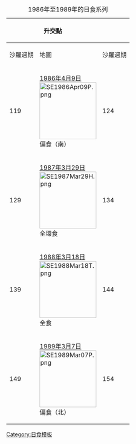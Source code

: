 {{Lunar year eclipse set info}}
{|  class=wikitable 
|+ 1986年至1989年的日食系列
!colspan=2|升交點
|rowspan=8|&nbsp;
!colspan=2|降交點
|- align=center
!沙羅週期||地圖
!沙羅週期||地圖
|- align=center
|119||[[1986年4月9日日食|1986年4月9日]]<BR>[[File:SE1986Apr09P.png|150px]]<BR>偏食（南）
|124||[[1986年10月3日日食|1986年10月3日]]<BR>[[File:SE1986Oct03H.png|150px]]<BR>全環食
|- align=center
|129||[[1987年3月29日日食|1987年3月29日]]<BR>[[File:SE1987Mar29H.png|150px]]<BR>全環食
|134||[[1987年9月23日日食|1987年9月23日]]<BR>[[File:SE1987Sep23A.png|150px]]<BR>環食
|- align=center
|139||[[1988年3月18日日食|1988年3月18日]]<BR>[[File:SE1988Mar18T.png|150px]]<BR>全食
|144||[[1988年9月11日日食|1988年9月11日]]<BR>[[File:SE1988Sep11A.png|150px]]<BR>環食
|- align=center
|149||[[1989年3月7日日食|1989年3月7日]]<BR>[[File:SE1989Mar07P.png|150px]]<BR>偏食（北）
|154||[[1989年8月31日日食|1989年8月31日]]<BR>[[File:SE1989Aug31P.png|150px]]<BR>偏食（南）
|}<noinclude>
[[Category:日食模板]]
</noinclude>
